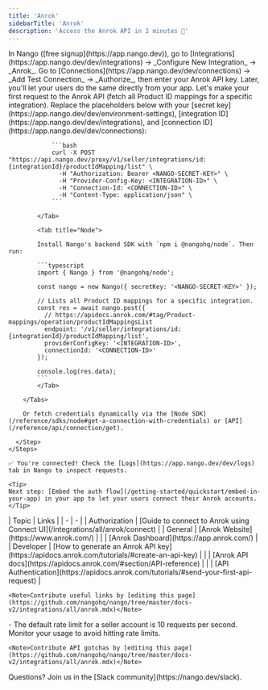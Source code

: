 ```yaml
---
title: 'Anrok'
sidebarTitle: 'Anrok'
description: 'Access the Anrok API in 2 minutes 💨'
---
```


<Tabs>
  <Tab title="🚀 Quickstart">
    <Steps>
      <Step title="Create an integration">
        In Nango ([free signup](https://app.nango.dev)), go to [Integrations](https://app.nango.dev/dev/integrations) -> _Configure New Integration_ -> _Anrok_.
      </Step>
      <Step title="Authorize Anrok">
        Go to [Connections](https://app.nango.dev/dev/connections) -> _Add Test Connection_ -> _Authorize_, then enter your Anrok API key. Later, you'll let your users do the same directly from your app.
      </Step>
      <Step title="Call the Anrok API">
        Let's make your first request to the Anrok API (fetch all Product ID mappings for a specific integration). Replace the placeholders below with your [secret key](https://app.nango.dev/dev/environment-settings), [integration ID](https://app.nango.dev/dev/integrations), and [connection ID](https://app.nango.dev/dev/connections):
        <Tabs>
            <Tab title="cURL">

                ```bash
                curl -X POST "https://api.nango.dev/proxy/v1/seller/integrations/id:{integrationId}/productIdMapping/list" \
                  -H "Authorization: Bearer <NANGO-SECRET-KEY>" \
                  -H "Provider-Config-Key: <INTEGRATION-ID>" \
                  -H "Connection-Id: <CONNECTION-ID>" \
                  -H "Content-Type: application/json" \
                ```

            </Tab>

            <Tab title="Node">

            Install Nango's backend SDK with `npm i @nangohq/node`. Then run:

            ```typescript
            import { Nango } from '@nangohq/node';

            const nango = new Nango({ secretKey: '<NANGO-SECRET-KEY>' });

            // Lists all Product ID mappings for a specific integration.
            const res = await nango.post({
              // https://apidocs.anrok.com/#tag/Product-mappings/operation/productIdMappingsList
              endpoint: '/v1/seller/integrations/id:{integrationId}/productIdMapping/list',
              providerConfigKey: '<INTEGRATION-ID>',
              connectionId: '<CONNECTION-ID>'
            });

            console.log(res.data);
            ```
            </Tab>

        </Tabs>

        Or fetch credentials dynamically via the [Node SDK](/reference/sdks/node#get-a-connection-with-credentials) or [API](/reference/api/connection/get).

      </Step>
    </Steps>

    ✅ You're connected! Check the [Logs](https://app.nango.dev/dev/logs) tab in Nango to inspect requests.

    <Tip>
    Next step: [Embed the auth flow](/getting-started/quickstart/embed-in-your-app) in your app to let your users connect their Anrok accounts.
    </Tip>
  </Tab>
  <Tab title="🔗 Useful links">
    | Topic | Links | 
    | - | - | 
    | Authorization | [Guide to connect to Anrok using Connect UI](/integrations/all/anrok/connect) |
    | General | [Anrok Website](https://www.anrok.com/) |
    | | [Anrok Dashboard](https://app.anrok.com/) |
    | Developer | [How to generate an Anrok API key](https://apidocs.anrok.com/tutorials/#create-an-api-key) |
    | | [Anrok API docs](https://apidocs.anrok.com/#section/API-reference) |
    | | [API Authentication](https://apidocs.anrok.com/tutorials/#send-your-first-api-request) |

    <Note>Contribute useful links by [editing this page](https://github.com/nangohq/nango/tree/master/docs-v2/integrations/all/anrok.mdx)</Note>
  </Tab>
  <Tab title="🚨 API gotchas">
    - The default rate limit for a seller account is 10 requests per second. Monitor your usage to avoid hitting rate limits.

    <Note>Contribute API gotchas by [editing this page](https://github.com/nangohq/nango/tree/master/docs-v2/integrations/all/anrok.mdx)</Note>
  </Tab>
</Tabs>

<Info>
    Questions? Join us in the [Slack community](https://nango.dev/slack).
</Info>
